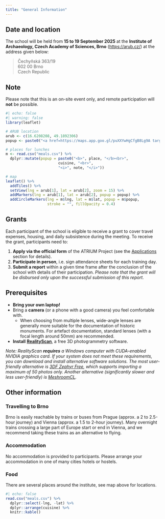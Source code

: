 ```yaml
---
title: "General Information"
---
```


## Date and location

The school will be held from **15 to 19 September 2025** at the **Institute of Archaeology, Czech Academy of Sciences, Brno** ([https://arub.cz/](https://arub.cz/){.external}) at the address given below:

> Čechyňská 363/19  
> 602 00 Brno  
> Czech Republic

::: {.callout-tip}

## Note

Please note that this is an on-site event only, and remote participation will **not** be possible.
:::

```r
#| echo: false
#| warning: false
library(leaflet)

# ARUB location
arub <- c(16.6208208, 49.1892306)
popup <- paste0("<a href=https://maps.app.goo.gl/puXXYwHgCfgB8Lg9A target=_external>Google Maps</a>")

# places for lunches
m <- read.csv("meals.csv") %>% 
  dplyr::mutate(popup = paste0("<b>", place, "</b><br>", 
                        cuisine, "<br>",
                        "<i>", note, "</i>"))

# map
leaflet() %>% 
  addTiles() %>% 
  setView(lng = arub[1], lat = arub[2], zoom = 15) %>% 
  addMarkers(lng = arub[1], lat = arub[2], popup = popup) %>% 
  addCircleMarkers(lng = m$lng, lat = m$lat, popup = m$popup, 
                   stroke = "", fillOpacity = 0.4)
```


## Grants

Each participant of the school is eligible to receive a grant to cover travel expenses, housing, and daily subsistence during the meeting. 
To receive the grant, participants need to:

1. **Apply via the official form** of the ATRIUM Project (see the [Applications](applications.qmd) section for details).
2. **Participate in person**, i.e. sign attendance sheets for each training day.
3. **Submit a report** within a given time frame after the conclusion of the school with details of their participation. *Please note that the grant will be disbursed only upon the successful submission of this report*.


## Prerequisites

- **Bring your own laptop!**
- Bring a **camera** (or a phone with a good camera) you feel comfortable with.
    - When choosing from multiple lenses, wide-angle lenses are generally more suitable for the documentation of historic monuments. For artefact documentation, standard lenses (with a focal length around 50mm) are recommended.
- **Install** [**RealityScan**](https://www.realityscan.com/en-US/download), a free 3D photogrammetry software.

*Note: RealityScan **requires** a Windows computer with CUDA-enabled NVIDIA graphics card. If your system does not meet these requirements, you can download and install alternative software solutions. The most user-friendly alternative is [3DF Zephyr Free](https://www.3dflow.net/3df-zephyr-free/), which supports importing a maximum of 50 photos only. Another alternative (significantly slower and less user-friendly) is [MeshroomCL](https://github.com/openphotogrammetry/meshroomcl).*

## Other information

### Travelling to Brno

Brno is easily reachable by trains or buses from Prague (approx. a 2 to 2.5-hour journey) and Vienna (approx. a 1.5 to 2-hour journey). 
Many overnight trains crossing a large part of Europe start or end in Vienna, and we recommend taking these trains as an alternative to flying.

### Accommodation

No accommodation is provided to participants. Please arrange your accommodation in one of many cities hotels or hostels.
<!-- We will add some tips for places close to the venue. -->

### Food

There are several places around the institute, see map above for locations. 

```r
#| echo: false
read.csv("meals.csv") %>% 
  dplyr::select(-lng, -lat) %>% 
  dplyr::arrange(cuisine) %>% 
  knitr::kable()
```

